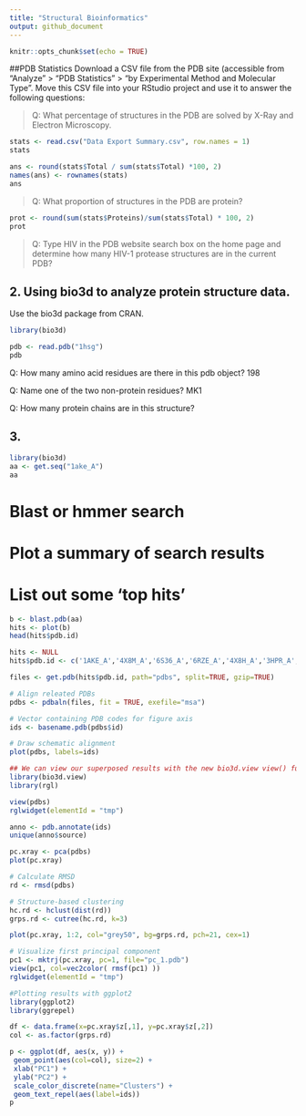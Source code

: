 ```yaml
---
title: "Structural Bioinformatics"
output: github_document
---
```


```r
knitr::opts_chunk$set(echo = TRUE)
```

##PDB Statistics
Download a CSV file from the PDB site (accessible from “Analyze” > “PDB Statistics” > “by Experimental Method and Molecular Type”. Move this CSV file into your RStudio project and use it to answer the following questions:

> Q: What percentage of structures in the PDB are solved by X-Ray and Electron Microscopy.

```r
stats <- read.csv("Data Export Summary.csv", row.names = 1)
stats
```
```r
ans <- round(stats$Total / sum(stats$Total) *100, 2)
names(ans) <- rownames(stats)
ans
```


> Q: What proportion of structures in the PDB are protein?

```r
prot <- round(sum(stats$Proteins)/sum(stats$Total) * 100, 2)
prot
```


> Q: Type HIV in the PDB website search box on the home page and determine how many HIV-1 protease structures are in the current PDB?

## 2. Using bio3d to analyze protein structure data.
Use the bio3d package from CRAN.

```r
library(bio3d)

pdb <- read.pdb("1hsg")
pdb
```

Q: How many amino acid residues are there in this pdb object? 
198

Q: Name one of the two non-protein residues? 
MK1

Q: How many protein chains are in this structure? 

## 3.

```r
library(bio3d)
aa <- get.seq("1ake_A")
aa
```

# Blast or hmmer search 
# Plot a summary of search results
# List out some 'top hits'

```r
b <- blast.pdb(aa)
hits <- plot(b)
head(hits$pdb.id)
```
```r
hits <- NULL
hits$pdb.id <- c('1AKE_A','4X8M_A','6S36_A','6RZE_A','4X8H_A','3HPR_A','1E4V_A','5EJE_A','1E4Y_A','3X2S_A','6HAP_A','6HAM_A','4K46_A','4NP6_A','3GMT_A','4PZL_A')
```

```r
files <- get.pdb(hits$pdb.id, path="pdbs", split=TRUE, gzip=TRUE)
```

```r
# Align releated PDBs
pdbs <- pdbaln(files, fit = TRUE, exefile="msa")
```

```r
# Vector containing PDB codes for figure axis
ids <- basename.pdb(pdbs$id)

# Draw schematic alignment
plot(pdbs, labels=ids)
```

```r
## We can view our superposed results with the new bio3d.view view() function:
library(bio3d.view)
library(rgl)

view(pdbs)
rglwidget(elementId = "tmp")
```

```r
anno <- pdb.annotate(ids)
unique(anno$source)
```

```r
pc.xray <- pca(pdbs)
plot(pc.xray)
```

```r
# Calculate RMSD
rd <- rmsd(pdbs)

# Structure-based clustering
hc.rd <- hclust(dist(rd))
grps.rd <- cutree(hc.rd, k=3)

plot(pc.xray, 1:2, col="grey50", bg=grps.rd, pch=21, cex=1)
```

```r
# Visualize first principal component
pc1 <- mktrj(pc.xray, pc=1, file="pc_1.pdb")
view(pc1, col=vec2color( rmsf(pc1) ))
rglwidget(elementId = "tmp")
```

```r
#Plotting results with ggplot2
library(ggplot2)
library(ggrepel)

df <- data.frame(x=pc.xray$z[,1], y=pc.xray$z[,2])
col <- as.factor(grps.rd)

p <- ggplot(df, aes(x, y)) +
 geom_point(aes(col=col), size=2) +
 xlab("PC1") +
 ylab("PC2") +
 scale_color_discrete(name="Clusters") +
 geom_text_repel(aes(label=ids))
p

```


